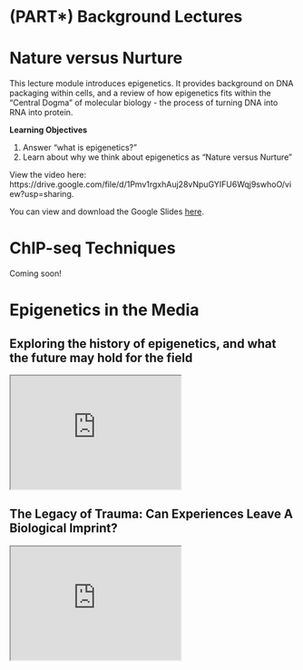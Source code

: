 # (PART\*) Background Lectures {-}

# Nature versus Nurture

This lecture module introduces epigenetics. It provides background on DNA packaging within cells, and a review of how epigenetics fits within the "Central Dogma" of molecular biology - the process of turning DNA into RNA into protein.

**Learning Objectives**

1. Answer “what is epigenetics?”
1. Learn about why we think about epigenetics as "Nature versus Nurture"

View the video here: https://drive.google.com/file/d/1Pmv1rgxhAuj28vNpuGYIFU6Wqj9swhoO/view?usp=sharing.

<!-- <iframe width="560" height="315" src="https://drive.google.com/file/d/1k1ruxiIQGj7U2G2RzE7NooopmSAURG_Q/view?usp=sharing" title="YouTube video player" frameborder="0" allow="accelerometer; autoplay; clipboard-write; encrypted-media; gyroscope; picture-in-picture" allowfullscreen></iframe> -->

You can view and download the Google Slides [here](https://docs.google.com/presentation/d/1dDTvTYIen7xLn4fKuBTrbrjhlEt27MVDbslmnnwsTLA/edit?usp=sharing).

# ChIP-seq Techniques

Coming soon!

# Epigenetics in the Media

## Exploring the history of epigenetics, and what the future may hold for the field

<iframe id="inlineFrameExample"
    title="Inline Frame Example"
    width="300"
    height="200"
    src="https://www.nature.com/articles/d41586-019-03877-7#MO0">
</iframe>

## The Legacy of Trauma: Can Experiences Leave A Biological Imprint?

<iframe id="inlineFrameExample"
    title="Inline Frame Example"
    width="300"
    height="200"
    src="https://www.npr.org/2020/12/16/947232031/the-legacy-of-trauma-can-experiences-leave-a-biological-imprint">
</iframe>

